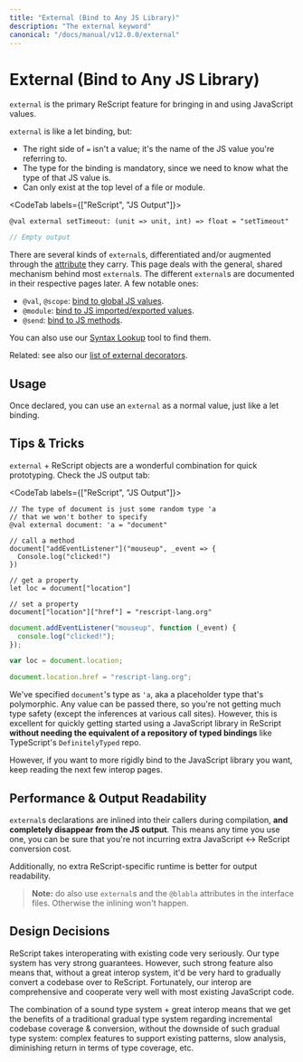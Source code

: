 ```yaml
---
title: "External (Bind to Any JS Library)"
description: "The external keyword"
canonical: "/docs/manual/v12.0.0/external"
---
```


# External (Bind to Any JS Library)

`external` is the primary ReScript feature for bringing in and using JavaScript values.

`external` is like a let binding, but:

- The right side of `=` isn't a value; it's the name of the JS value you're referring to.
- The type for the binding is mandatory, since we need to know what the type of that JS value is.
- Can only exist at the top level of a file or module.

<CodeTab labels={["ReScript", "JS Output"]}>

```res example
@val external setTimeout: (unit => unit, int) => float = "setTimeout"
```

```js
// Empty output
```

</CodeTab>

There are several kinds of `external`s, differentiated and/or augmented through the [attribute](attribute.md) they carry. This page deals with the general, shared mechanism behind most `external`s. The different `external`s are documented in their respective pages later. A few notable ones:

- `@val`, `@scope`: [bind to global JS values](bind-to-global-js-values).
- `@module`: [bind to JS imported/exported values](import-from-export-to-js).
- `@send`: [bind to JS methods](bind-to-js-function).

You can also use our [Syntax Lookup](/syntax-lookup) tool to find them.

Related: see also our [list of external decorators](interop-cheatsheet#list-of-decorators).

## Usage

Once declared, you can use an `external` as a normal value, just like a let binding.

## Tips & Tricks

`external` + ReScript objects are a wonderful combination for quick prototyping. Check the JS output tab:

<CodeTab labels={["ReScript", "JS Output"]}>

```res example
// The type of document is just some random type 'a
// that we won't bother to specify
@val external document: 'a = "document"

// call a method
document["addEventListener"]("mouseup", _event => {
  Console.log("clicked!")
})

// get a property
let loc = document["location"]

// set a property
document["location"]["href"] = "rescript-lang.org"
```

```js
document.addEventListener("mouseup", function (_event) {
  console.log("clicked!");
});

var loc = document.location;

document.location.href = "rescript-lang.org";
```

</CodeTab>

We've specified `document`'s type as `'a`, aka a placeholder type that's polymorphic. Any value can be passed there, so you're not getting much type safety (except the inferences at various call sites). However, this is excellent for quickly getting started using a JavaScript library in ReScript **without needing the equivalent of a repository of typed bindings** like TypeScript's `DefinitelyTyped` repo.

However, if you want to more rigidly bind to the JavaScript library you want, keep reading the next few interop pages.

## Performance & Output Readability

`external`s declarations are inlined into their callers during compilation, **and completely disappear from the JS output**. This means any time you use one, you can be sure that you're not incurring extra JavaScript \<-> ReScript conversion cost.

Additionally, no extra ReScript-specific runtime is better for output readability.

> **Note:** do also use `external`s and the `@blabla` attributes in the interface files. Otherwise the inlining won't happen.

## Design Decisions

ReScript takes interoperating with existing code very seriously. Our type system has very strong guarantees. However, such strong feature also means that, without a great interop system, it'd be very hard to gradually convert a codebase over to ReScript. Fortunately, our interop are comprehensive and cooperate very well with most existing JavaScript code.

The combination of a sound type system + great interop means that we get the benefits of a traditional gradual type system regarding incremental codebase coverage & conversion, without the downside of such gradual type system: complex features to support existing patterns, slow analysis, diminishing return in terms of type coverage, etc.
